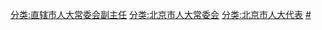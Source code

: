 [[分类:直辖市人大常委会副主任|分类:直辖市人大常委会副主任]]
[[分类:北京市人大常委会|分类:北京市人大常委会]]
[[分类:北京市人大代表|分类:北京市人大代表]]
[[分类:北京市各级人大常委会副主任|#]]